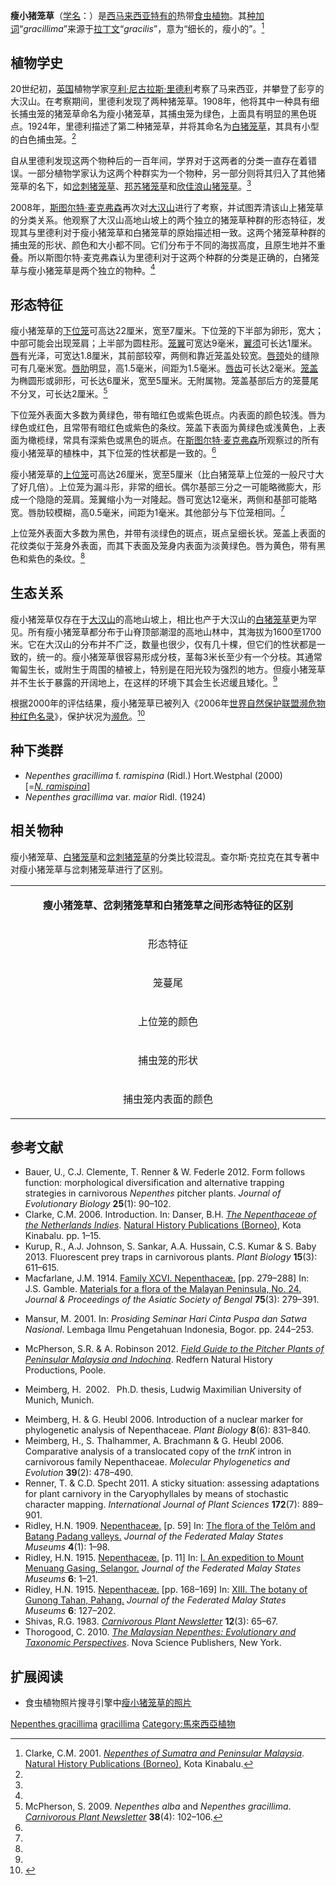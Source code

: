 {{noteTA
|G1=Carnivorous Plant
}}

{{Speciesbox
|image = Nepenthes gracillima1.jpg
|image_caption = 产自[[大汉山|大汉山]]高地山坡的瘦小猪笼草的上位笼
|status = EN
|status_system = iucn2.3
|taxon=Nepenthes gracillima
|authority = [[亨利·尼古拉斯·里德利|Ridl.]] (1908)<ref name=gracillima>Ridley, H.N. 1908. [http://biodiversitylibrary.org/page/174249 On a collection of plants made by H. C. Robinson and L. Wray from Gunong Tahan, Pahang] {{Wayback|url=http://biodiversitylibrary.org/page/174249 |date=20200725133731 }}. ''The Journal of the Linnean Society of London, Botany'' '''38'''(266): 301–336. {{DOI|10.1111/j.1095-8339.1908.tb02454.x}}</ref>
|synonyms_ref=<ref name=ClarkeLee2012>Clarke, C. & C.C. Lee 2012. [http://www.sbg.org.sg/Bulletin/166_1295.pdf A revision of ''Nepenthes'' (Nepenthaceae) from Gunung Tahan, Peninsular Malaysia.] {{webarchive|url=https://web.archive.org/web/20131007001859/http://www.sbg.org.sg/Bulletin/166_1295.pdf |date=2013-10-07 }} ''Gardens' Bulletin Singapore'' '''64'''(1): 33–49.</ref>
|synonyms =
*''Nepenthes gracillima''<br><small>''auct. non'' [[亨利·尼古拉斯·里德利|Ridl.]]: [[贝内迪克图斯·胡贝图斯·丹瑟|Danser]] (1928);<ref name=Danser>Danser, B.H. 1928. [http://www.omnisterra.com/botany/cp/pictures/nepenthe/dansermg/dans25.htm 15. ''Nepenthes gracillima'' <span style="font-variant: small-caps;">Ridl</span>.] {{Wayback|url=http://www.omnisterra.com/botany/cp/pictures/nepenthe/dansermg/dans25.htm |date=20120205075826 }}. [pp. 296–300] In: [[荷属东印度群岛的猪笼草科植物|The Nepenthaceae of the Netherlands Indies]]. ''Bulletin du Jardin Botanique de Buitenzorg'', Série III, '''9'''(3–4): 249–438.</ref><br>[[罗杰·希弗斯|Shivas]] (1984)<ref>Shivas, R.G. 1984. ''[[西马来西亚与新加坡的猪笼草|Pitcher Plants of Peninsular Malaysia & Singapore]]''. Maruzen Asia, Kuala Lumpur.</ref><br>[<nowiki>=</nowiki>''[[白猪笼草|N. alba]]/N. gracillima/[[麦克法兰猪笼草|N. macfarlanei]]/[[岔刺猪笼草|N. ramispina]]'']</small>
*''Nepenthes gracillima''<br><small>''auct. non'' [[亨利·尼古拉斯·里德利|Ridl.]]: [[伯特伦·伊夫林·斯迈西斯|Smythies]] (1965)<ref name="Smythies, B.E 1965">Smythies, B.E. 1965. The distribution and ecology of pitcher-plants (''Nepenthes'') in Sarawak. UNESCO Humid Tropics Symposium, June–July 1963, Kuching, Sarawak.</ref><br>[<nowiki>=</nowiki>''[[姆鲁山猪笼草|N. muluensis]]'']<ref name=Schlauer>Schlauer, J. N.d. [http://www.omnisterra.com/bot/cp_home.cgi?name=nepenthes+gracillima ''Nepenthes gracillima''] {{Wayback|url=http://www.omnisterra.com/bot/cp_home.cgi?name=nepenthes+gracillima |date=20200725133644 }}. Carnivorous Plant Database.</ref></small>
*''Nepenthes gracillima''<br><small>''auct. non'' [[亨利·尼古拉斯·里德利|Ridl.]]: [[鲁思·裘|Kiew]] (1990);<ref name=Kiew>Kiew, R.G. 1990. Pitcher plants of Gunung Tahan. ''Journal of Wildlife and National Parks (Malaysia)'' '''10''': 34–37.</ref><br>[[马修·杰布|Jebb]] & [[马丁·奇克|Cheek]] (1997);<ref name=J&C>Jebb, M.H.P. & M.R. Cheek 1997. [[猪笼草属（猪笼草科）的框架性修订|A skeletal revision of ''Nepenthes'' (Nepenthaceae)]]. ''[[布卢姆－植物分类学与植物地理学杂志|Blumea]]'' '''42'''(1): 1–106.</ref><br>[[马丁·奇克|Cheek]] & [[马修·杰布|Jebb]] (2001)<ref name=C&J>Cheek, M.R. & M.H.P. Jebb 2001. [[猪笼草科_(2001年专著)|Nepenthaceae]]. ''Flora Malesiana'' '''15''': 1–157.</ref><br>[<nowiki>=</nowiki>''[[白猪笼草|N. alba]]/[[本斯通猪笼草|N. benstonei]]/N. gracillima'']</small>
*''Nepenthes gracillima''<br><small>''auct. non'' [[亨利·尼古拉斯·里德利|Ridl.]]: [[伯特伦·伊夫林·斯迈西斯|Smythies]] (1965)<ref name="Smythies, B.E 1965">Smythies, B.E. 1965. The distribution and ecology of pitcher-plants (''Nepenthes'') in Sarawak. UNESCO Humid Tropics Symposium, June–July 1963, Kuching, Sarawak.</ref><br>[=''[[姆鲁山猪笼草|N. muluensis]]'']</small>
<!--
*''Nepenthes alata''<br><small>''auct. non'' Blanco: Danser (1928)<br>[=''[[Nepenthes_alata|N. alata]]/[[Nepenthes_benstonei|N. benstonei]]/[[Nepenthes_eustachya|N. eustachya]]/N. gracillima/[[Nepenthes_mirabilis|N. mirabilis]]'']</small>
*''Nepenthes alata''<br><small>''auct. non'' Blanco: Shivas (1984)</small>
*''Nepenthes alba''<br><small>Ridl. (1924)</small>
*''Nepenthes bongso''<br><small>''auct. non'' Korth.: Ridl. (1908)<ref name=gracillima /></small>
*''Nepenthes gracillima''<br><small>''sensu'' Danser (1928)<br>[=''N. gracillima/[[Nepenthes_ramispina|N. ramispina]]'']</small>
*''Nepenthes gracillima''<br><small>''sensu'' Kiew (1990)<br>[=''[[Nepenthes_benstonei|N. benstonei]]/N. gracillima/[[Nepenthes_ramispina|N. ramispina]]'']</small>
*''Nepenthes gracillima''<br><small>''sensu'' Jebb & Cheek (1997)<br>[=''[[Nepenthes_benstonei|N. benstonei]]/N. gracillima'']</small>
*?''Nepenthes ramispina''<br><small>Ridl. (1909)</small>
*''Nepenthes singalana''<br><small>''auct. non'' Becc.: Macfarl. ''in'' Engl. (1908)<br>[=''N. gracillima/[[Nepenthes_singalana|N. singalana]]'']</small>-->
}}

'''瘦小猪笼草'''（[[学名|学名]]：''{{lang|la|Nepenthes gracillima}}''）是[[西马来西亚|西马来西亚]][[特有种|特有的]]热带[[食虫植物|食虫植物]]。其[[种加词|种加词]]“''gracillima''”来源于[[拉丁文|拉丁文]]“''gracilis''”，意为“细长的，瘦小的”。<ref name=Clarke2001>Clarke, C.M. 2001. ''[[苏门答腊岛与西马来西亚的猪笼草|Nepenthes of Sumatra and Peninsular Malaysia]]''. [[自然历史出版社_(婆罗洲)|Natural History Publications (Borneo)]], Kota Kinabalu.</ref>

== 植物学史 ==
20世纪初，[[英国|英国]]植物学家[[亨利·尼古拉斯·里德利|亨利·尼古拉斯·里德利]]考察了马来西亚，并攀登了彭亨的大汉山。在考察期间，里德利发现了两种猪笼草。1908年，他将其中一种具有细长捕虫笼的猪笼草命名为瘦小猪笼草，其捕虫笼为绿色，上面具有明显的黑色斑点。1924年，里德利描述了第二种猪笼草，并将其命名为[[白猪笼草|白猪笼草]]{{small|（''N. alba''）}}，其具有小型的白色捕虫笼。<ref name="McPherson" />

自从里德利发现这两个物种后的一百年间，学界对于这两者的分类一直存在着错误。一部分植物学家认为这两个种群实为一个物种，另一部分则将其归入了其他猪笼草的名下，如[[岔刺猪笼草|岔刺猪笼草]]{{small|（''N. ramispina''）}}、[[邦苏猪笼草|邦苏猪笼草]]{{small|（''N. bongso''）}}和[[欣佳浪山猪笼草|欣佳浪山猪笼草]]{{small|（''N. singalana''）}}。<ref name="McPherson" />

2008年，[[斯图尔特·麦克弗森|斯图尔特·麦克弗森]]再次对[[大汉山|大汉山]]进行了考察，并试图弄清该山上猪笼草的分类关系。他观察了大汉山高地山坡上的两个独立的猪笼草种群的形态特征，发现其与里德利对于瘦小猪笼草和白猪笼草的原始描述相一致。这两个猪笼草种群的捕虫笼的形状、颜色和大小都不同。它们分布于不同的海拔高度，且原生地并不重叠。所以斯图尔特·麦克弗森认为里德利对于这两个种群的分类是正确的，白猪笼草与瘦小猪笼草是两个独立的物种。<ref name="McPherson" />

== 形态特征 ==
瘦小猪笼草的[[下位捕虫笼|下位笼]]可高达22厘米，宽至7厘米。下位笼的下半部为卵形，宽大；中部可能会出现笼肩；上半部为圆柱形。[[笼翼|笼翼]]可宽达9毫米，[[翼须|翼须]]可长达1厘米。[[猪笼草#唇|唇]]有光泽，可宽达1.8厘米，其前部较窄，两侧和靠近笼盖处较宽。[[唇颈|唇颈]]处的缝隙可有几毫米宽。[[唇肋|唇肋]]明显，高1.5毫米，间距为1.5毫米。[[唇齿|唇齿]]可长达2毫米。[[笼盖|笼盖]]为椭圆形或卵形，可长达6厘米，宽至5厘米。无附属物。笼盖基部后方的笼蔓尾不分叉，可长达2厘米。<ref name=McPherson>McPherson, S. 2009. ''Nepenthes alba'' and ''Nepenthes gracillima''. ''[[食虫植物通讯|Carnivorous Plant Newsletter]]'' '''38'''(4): 102–106.</ref>

下位笼外表面大多数为黄绿色，带有暗红色或紫色斑点。内表面的颜色较浅。唇为绿色或红色，且常带有暗红色或紫色的条纹。笼盖下表面为黄绿色或浅黄色，上表面为橄榄绿，常具有深紫色或黑色的斑点。在[[斯图尔特·麦克弗森|斯图尔特·麦克弗森]]所观察过的所有瘦小猪笼草的植株中，其下位笼的性状都是一致的。<ref name="McPherson" />

瘦小猪笼草的[[上位捕虫笼|上位笼]]可高达26厘米，宽至5厘米（比白猪笼草上位笼的一般尺寸大了好几倍）。上位笼为漏斗形，非常的细长。偶尔基部三分之一可能略微膨大，形成一个隐隐的笼肩。笼翼缩小为一对隆起。唇可宽达12毫米，两侧和基部可能略宽。唇肋较模糊，高0.5毫米，间距为1毫米。其他部分与下位笼相同。<ref name="McPherson" />

上位笼外表面大多数为黑色，并带有淡绿色的斑点，斑点呈细长状。笼盖上表面的花纹类似于笼身外表面，而其下表面及笼身内表面为淡黄绿色。唇为黄色，带有黑色和紫色的条纹。<ref name="McPherson" />

== 生态关系 ==
瘦小猪笼草仅存在于[[大汉山|大汉山]]的高地山坡上，相比也产于大汉山的[[白猪笼草|白猪笼草]]更为罕见。所有瘦小猪笼草都分布于山脊顶部潮湿的高地山林中，其海拔为1600至1700米。它在大汉山的分布并不广泛，数量也很少，仅有几十棵，但它们的性状都是一致的，统一的。瘦小猪笼草很容易形成分枝，茎每3米长至少有一个分枝。其通常匍匐生长，或附生于周围的植被上，特别是在阳光较为强烈的地方。但瘦小猪笼草并不生长于暴露的开阔地上，在这样的环境下其会生长迟缓且矮化。<ref name="McPherson" />

根据2000年的评估结果，瘦小猪笼草已被列入《2006年[[世界自然保护联盟濒危物种红色名录|世界自然保护联盟濒危物种红色名录]]》，保护状况为[[濒危物种|濒危]]。<ref name=IUCN>{{IUCN2006|assessors=Schnell, D., Catling, P., Folkerts, G., Frost, C., Gardner, R., ''et al.'' |year=2000|id=40110|title=Nepenthes gracillima|downloaded=11 May 2006}}</ref>

== 种下类群 ==
*''Nepenthes gracillima'' f. ''ramispina'' (Ridl.) Hort.Westphal (2000) [=''[[岔刺猪笼草|N. ramispina]]'']
*''Nepenthes gracillima'' var. ''maior'' Ridl. (1924)

== 相关物种 ==
瘦小猪笼草、[[白猪笼草|白猪笼草]]和[[岔刺猪笼草|岔刺猪笼草]]的分类比较混乱。查尔斯·克拉克在其专著中对瘦小猪笼草与岔刺猪笼草进行了区别。

{| cellpadding="1" border="0" style="margin: 1em auto 1em auto; width:900px; border:1px #bbbbbb solid; font-size:85%; {{box-shadow|4px|4px|6px|#A0A0A0}} {{border-radius|5px}}"
|- align="center" bgcolor=#90ee90
| colspan="4" align="center" | '''瘦小猪笼草、岔刺猪笼草和白猪笼草之间形态特征的区别'''
|- bgcolor=#eeffee
! 形态特征 !! 瘦小猪笼草 !! 岔刺猪笼草 !! 白猪笼草
|-
|style="width: 15%"| 笼蔓尾 ||style="width: 25%"| 通常不分叉 ||style="width: 25%"| 通常分叉 ||style="width: 35%"| 通常不分叉 
|-
| 上位笼的颜色‍ || 黑色，具淡绿色的斑点 || 深绿色，外表面具大量细小的黑色斑点，内表面发灰 || 白色，内外表面具红色或粉红色的斑点
|-
| 捕虫笼的形状 || 下半部通常为卵形 || 下半部膨大，但不为卵形 || 下半部通常为卵形
|- 
| 捕虫笼内表面的颜色 || 下位笼外表面大多数为黄绿色，带有暗红色或紫色斑点。内表面的颜色较浅 || 覆盖白粉样的蓝色或绿色 || 下位笼的颜色非常统一，外表面为深紫褐色，常带有深紫色的斑点。内表面为均匀的浅紫色，偶尔具有紫色的斑点。上位笼的外表面和内表面主要为白色。
|}

<!--== 自然杂交种 ==
在[[查尔斯·克拉克_(植物学家)|查尔斯·克拉克]]的专著《[[苏门答腊岛与西马来西亚的猪笼草|苏门答腊岛与西马来西亚的猪笼草]]》中列出了瘦小猪笼草与[[麦克法兰猪笼草|麦克法兰猪笼草]]{{small|（''N. macfarlanei''）}}的[[自然杂交种|自然杂交种]]。<ref name=Clarke2001 />但在该书出版的时候，白猪笼草还被认为是瘦小猪笼草的[[同物异名|同物异名]]，之后才被独立为一个物种。<ref name="McPherson" />由于白猪笼草与瘦小猪笼草都存在于大汉山，所以克拉克发现的可能为白猪笼草的自然杂交种而非瘦小猪笼草的。-->

== 参考文献 ==
{{reflist|2}}
{{refbegin|2}}
* Bauer, U., C.J. Clemente, T. Renner & W. Federle 2012. Form follows function: morphological diversification and alternative trapping strategies in carnivorous ''Nepenthes'' pitcher plants. ''Journal of Evolutionary Biology'' '''25'''(1): 90–102. {{DOI|10.1111/j.1420-9101.2011.02406.x}}
* Clarke, C.M. 2006. Introduction. In: Danser, B.H. ''[[荷属东印度群岛的猪笼草科植物|The Nepenthaceae of the Netherlands Indies]]''. [[自然历史出版社_(婆罗洲)|Natural History Publications (Borneo)]], Kota Kinabalu. pp. 1–15.
* Kurup, R., A.J. Johnson, S. Sankar, A.A. Hussain, C.S. Kumar & S. Baby 2013. Fluorescent prey traps in carnivorous plants. ''Plant Biology'' '''15'''(3): 611–615. {{DOI|10.1111/j.1438-8677.2012.00709.x}}
* Macfarlane, J.M. 1914. [http://biodiversitylibrary.org/page/33794727 Family XCVI. Nepenthaceæ.] {{Wayback|url=http://biodiversitylibrary.org/page/33794727 |date=20131228130100 }} [pp. 279–288] In: J.S. Gamble. [http://biodiversitylibrary.org/page/33794727 Materials for a flora of the Malayan Peninsula, No. 24.] {{Wayback|url=http://biodiversitylibrary.org/page/33794727 |date=20131228130100 }} ''Journal & Proceedings of the Asiatic Society of Bengal'' '''75'''(3): 279–391.
* {{id icon}} Mansur, M. 2001. {{PDFlink|[http://elib.pdii.lipi.go.id/katalog/index.php/searchkatalog/downloadDatabyId/1286/1286.pdf Koleksi ''Nepenthes'' di Herbarium Bogoriense: prospeknya sebagai tanaman hias.]}} In: ''Prosiding Seminar Hari Cinta Puspa dan Satwa Nasional''. Lembaga Ilmu Pengetahuan Indonesia, Bogor. pp. 244–253.
* McPherson, S.R. & A. Robinson 2012. ''[[西马来西亚与中南半岛的猪笼草野外指南|Field Guide to the Pitcher Plants of Peninsular Malaysia and Indochina]]''. Redfern Natural History Productions, Poole.
* {{de icon}} Meimberg, H. 2002. {{PDFlink|[http://edoc.ub.uni-muenchen.de/1078/1/Meimberg_Harald.pdf Molekular-systematische Untersuchungen an den Familien Nepenthaceae und Ancistrocladaceae sowie verwandter Taxa aus der Unterklasse Caryophyllidae s. l..]}} Ph.D. thesis, Ludwig Maximilian University of Munich, Munich.
* Meimberg, H. & G. Heubl 2006. Introduction of a nuclear marker for phylogenetic analysis of Nepenthaceae. ''Plant Biology'' '''8'''(6): 831–840. {{DOI|10.1055/s-2006-924676}}
* Meimberg, H., S. Thalhammer, A. Brachmann & G. Heubl 2006. Comparative analysis of a translocated copy of the ''trnK'' intron in carnivorous family Nepenthaceae. ''Molecular Phylogenetics and Evolution'' '''39'''(2): 478–490. {{DOI|10.1016/j.ympev.2005.11.023}}
* Renner, T. & C.D. Specht 2011. A sticky situation: assessing adaptations for plant carnivory in the Caryophyllales by means of stochastic character mapping. ''International Journal of Plant Sciences'' '''172'''(7): 889–901. {{DOI|10.1086/660882}}
* Ridley, H.N. 1909. [http://biodiversitylibrary.org/page/19043007 Nepenthaceæ.] {{Wayback|url=http://biodiversitylibrary.org/page/19043007 |date=20160305183413 }} [p. 59] In: [http://biodiversitylibrary.org/page/19042949 The flora of the Telôm and Batang Padang valleys.] {{Wayback|url=http://biodiversitylibrary.org/page/19042949 |date=20161025070137 }} ''Journal of the Federated Malay States Museums'' '''4'''(1): 1–98.
* Ridley, H.N. 1915. [http://biodiversitylibrary.org/page/19063382 Nepenthaceæ.] {{Wayback|url=http://biodiversitylibrary.org/page/19063382 |date=20200725133818 }} [p. 11] In: [http://biodiversitylibrary.org/page/19063372 I. An expedition to Mount Menuang Gasing, Selangor.] {{Wayback|url=http://biodiversitylibrary.org/page/19063372 |date=20200725133809 }} ''Journal of the Federated Malay States Museums'' '''6''': 1–21.
* Ridley, H.N. 1915. [http://biodiversitylibrary.org/page/19063599 Nepenthaceæ.] {{Wayback|url=http://biodiversitylibrary.org/page/19063599 |date=20200725133753 }} [pp. 168–169] In: [http://biodiversitylibrary.org/page/19063558 XIII. The botany of Gunong Tahan, Pahang.] {{Wayback|url=http://biodiversitylibrary.org/page/19063558 |date=20200725133752 }} ''Journal of the Federated Malay States Museums'' '''6''': 127–202.
* Shivas, R.G. 1983. {{PDFlink|[http://carnivorousplants.org/cpn/articles/CPNv12n3p65_67.pdf ''Nepenthes'' of Gunung Ulu Kali.]|1.54 [[Mebibyte|MiB]]<!-- application/pdf, 1619446 bytes -->}} ''[[食虫植物通讯|Carnivorous Plant Newsletter]]'' '''12'''(3): 65–67.
* Thorogood, C. 2010. ''[[马来西亚的猪笼草：进化及分类学观点|The Malaysian Nepenthes: Evolutionary and Taxonomic Perspectives]]''. Nova Science Publishers, New York.
{{refend}}

== 扩展阅读 ==
{{refbegin}}
* 食虫植物照片搜寻引擎中[http://www.cpphotofinder.com/nepenthes-gracillima-545.html 瘦小猪笼草的照片] {{Wayback|url=http://www.cpphotofinder.com/nepenthes-gracillima-545.html |date=20210412012429 }}
{{commons-inline|Nepenthes gracillima|瘦小猪笼草}}
{{wikispecies-inline|Nepenthes gracillima|瘦小猪笼草}}
{{refend}}

{{猪笼草属}}
{{Taxonbar|from=Q5474324}}

[[Category:亚洲食虫植物|Nepenthes gracillima]]
[[Category:猪笼草属|gracillima]]
[[Category:馬來西亞植物|Category:馬來西亞植物]]
